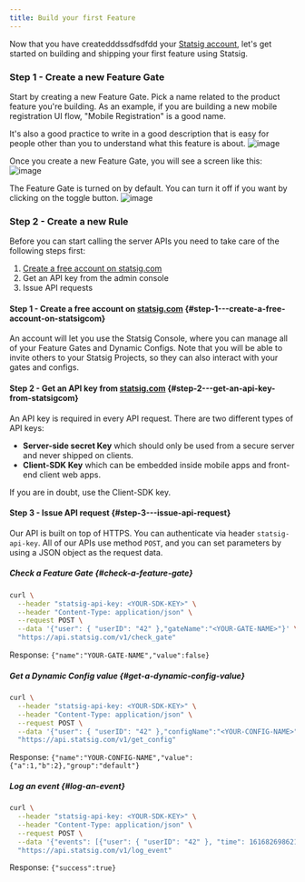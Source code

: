 ```yaml
---
title: Build your first Feature
---
```


Now that you have createdddssdfsdfdd your [Statsig account](/#account-sign-up-and-api-key), let's get started on building and shipping your first feature using Statsig.

### Step 1 - Create a new Feature Gate

Start by creating a new Feature Gate.  Pick a name related to the product feature you're building.  As an example, if you are building a new mobile registration UI flow, "Mobile Registration" is a good name.

It's also a good practice to write in a good description that is easy for people other than you to understand what this feature is about.
![image](https://user-images.githubusercontent.com/74588208/117380103-e0331d00-ae8d-11eb-9a6d-38b839da053e.png)

Once you create a new Feature Gate, you will see a screen like this:
![image](https://user-images.githubusercontent.com/74588208/117380209-0f498e80-ae8e-11eb-891e-1e1a25e4866f.png)

The Feature Gate is turned on by default.  You can turn it off if you want by clicking on the toggle button.
![image](https://user-images.githubusercontent.com/74588208/117380238-1c667d80-ae8e-11eb-89ff-bb53fc64928c.png)

### Step 2 - Create a new Rule



Before you can start calling the server APIs you need to take care of the following steps first:

1. [Create a free account on statsig.com](#step1)
2. Get an API key from the admin console
3. Issue API requests

<a name="step1"></a>

#### Step 1 - Create a free account on [statsig.com](https://console.statsig.com/sign_up) {#step-1---create-a-free-account-on-statsigcom}

An account will let you use the Statsig Console, where you can manage all of
your Feature Gates and Dynamic Configs. Note that you will be able to invite
others to your Statsig Projects, so they can also interact with your gates and
configs.

<a name="step2"></a>

#### Step 2 - Get an API key from [statsig.com](https://console.statsig.com/) {#step-2---get-an-api-key-from-statsigcom}

An API key is required in every API request. There are two different types of API keys:

- **Server-side secret Key** which should only be used from a secure server and never shipped on clients.
- **Client-SDK Key** which can be embedded inside mobile apps and front-end client web apps.

If you are in doubt, use the Client-SDK key.

<a name="step3"></a>

#### Step 3 - Issue API request {#step-3---issue-api-request}

Our API is built on top of HTTPS. You can authenticate via header
`statsig-api-key`. All of our APIs use method `POST`, and you can set parameters
by using a JSON object as the request data.

##### Check a Feature Gate {#check-a-feature-gate}

```bash
curl \
  --header "statsig-api-key: <YOUR-SDK-KEY>" \
  --header "Content-Type: application/json" \
  --request POST \
  --data '{"user": { "userID": "42" },"gateName":"<YOUR-GATE-NAME>"}' \
  "https://api.statsig.com/v1/check_gate"
```

Response:
`{"name":"YOUR-GATE-NAME","value":false}`

##### Get a Dynamic Config value {#get-a-dynamic-config-value}

```bash
curl \
  --header "statsig-api-key: <YOUR-SDK-KEY>" \
  --header "Content-Type: application/json" \
  --request POST \
  --data '{"user": { "userID": "42" },"configName":"<YOUR-CONFIG-NAME>"}' \
  "https://api.statsig.com/v1/get_config"
```

Response:
`{"name":"YOUR-CONFIG-NAME","value":{"a":1,"b":2},"group":"default"}`

##### Log an event {#log-an-event}

```bash
curl \
  --header "statsig-api-key: <YOUR-SDK-KEY>" \
  --header "Content-Type: application/json" \
  --request POST \
  --data '{"events": [{"user": { "userID": "42" }, "time": 1616826986211, "eventName": "test_api_event"}]}' \
  "https://api.statsig.com/v1/log_event"
```

Response:
`{"success":true}`
